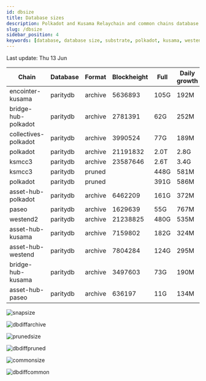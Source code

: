```yaml
---
id: dbsize
title: Database sizes
description: Polkadot and Kusama Relaychain and common chains database sizes
slug: /dbsize
sidebar_position: 4
keywords: [database, database size, substrate, polkadot, kusama, westend]
---
```



Last update: Thu 13 Jun

| Chain    | Database   | Format | Blockheight | Full         | Daily growth |
| ------------------------| ----------- | -------- | ------- | ---------- | ----- | 
| encointer-kusama | paritydb | archive | 5636893 | 105G | 192M |
| bridge-hub-polkadot | paritydb | archive | 2781391 | 62G | 252M |
| collectives-polkadot | paritydb | archive | 3990524 | 77G | 189M |
| polkadot | paritydb | archive | 21191832 | 2.0T | 2.8G |
| ksmcc3 | paritydb | archive | 23587646 | 2.6T | 3.4G |
| ksmcc3 | paritydb | pruned |  | 448G | 581M |
| polkadot | paritydb | pruned |  | 391G | 586M |
| asset-hub-polkadot | paritydb | archive | 6462209 | 161G | 372M |
| paseo | paritydb | archive | 1629639 | 55G | 767M |
| westend2 | paritydb | archive | 21238825 | 480G | 535M |
| asset-hub-kusama | paritydb | archive | 7159802 | 182G | 324M |
| asset-hub-westend | paritydb | archive | 7804284 | 124G | 295M |
| bridge-hub-kusama | paritydb | archive | 3497603 | 73G | 190M |
| asset-hub-paseo | paritydb | archive | 636197 | 11G | 134M |

![snapsize](/img/archivesize.png)

![dbdiffarchive](/img/dbdiffrelay.png)

![prunedsize](/img/prunedsize.png)

![dbdiffpruned](/img/dbdiffpruned.png)

![commonsize](/img/commonsize.png)

![dbdiffcommon](/img/dbdiffcommon.png)
